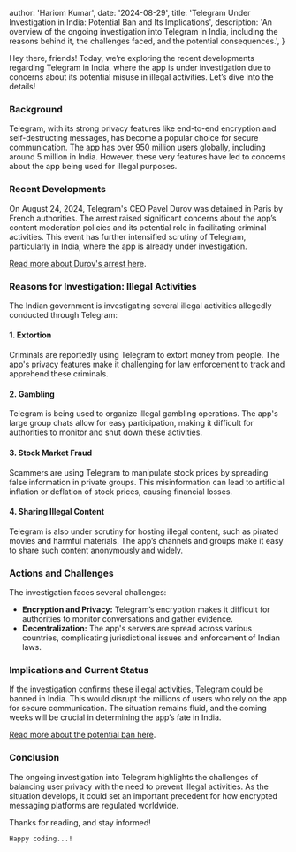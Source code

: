 
  author: 'Hariom Kumar',
  date: '2024-08-29',
  title: 'Telegram Under Investigation in India: Potential Ban and Its Implications',
  description:
    'An overview of the ongoing investigation into Telegram in India, including the reasons behind it, the challenges faced, and the potential consequences.',
}


Hey there, friends! Today, we’re exploring the recent developments regarding Telegram in India, where the app is under investigation due to concerns about its potential misuse in illegal activities. Let’s dive into the details!

### Background

Telegram, with its strong privacy features like end-to-end encryption and self-destructing messages, has become a popular choice for secure communication. The app has over 950 million users globally, including around 5 million in India. However, these very features have led to concerns about the app being used for illegal purposes.

### Recent Developments

On August 24, 2024, Telegram's CEO Pavel Durov was detained in Paris by French authorities. The arrest raised significant concerns about the app’s content moderation policies and its potential role in facilitating criminal activities. This event has further intensified scrutiny of Telegram, particularly in India, where the app is already under investigation.

[Read more about Durov's arrest here](http://timesofindia.indiatimes.com/articleshow/112891387.cms?utm_source=contentofinterest&utm_medium=text&utm_campaign=cppst).

### Reasons for Investigation: Illegal Activities

The Indian government is investigating several illegal activities allegedly conducted through Telegram:

#### **1. Extortion**
Criminals are reportedly using Telegram to extort money from people. The app's privacy features make it challenging for law enforcement to track and apprehend these criminals.

#### **2. Gambling**
Telegram is being used to organize illegal gambling operations. The app's large group chats allow for easy participation, making it difficult for authorities to monitor and shut down these activities.

#### **3. Stock Market Fraud**
Scammers are using Telegram to manipulate stock prices by spreading false information in private groups. This misinformation can lead to artificial inflation or deflation of stock prices, causing financial losses.

#### **4. Sharing Illegal Content**
Telegram is also under scrutiny for hosting illegal content, such as pirated movies and harmful materials. The app’s channels and groups make it easy to share such content anonymously and widely.

### Actions and Challenges

The investigation faces several challenges:

- **Encryption and Privacy:** Telegram’s encryption makes it difficult for authorities to monitor conversations and gather evidence.
- **Decentralization:** The app's servers are spread across various countries, complicating jurisdictional issues and enforcement of Indian laws.

### Implications and Current Status

If the investigation confirms these illegal activities, Telegram could be banned in India. This would disrupt the millions of users who rely on the app for secure communication. The situation remains fluid, and the coming weeks will be crucial in determining the app’s fate in India.

[Read more about the potential ban here](http://timesofindia.indiatimes.com/articleshow/112891387.cms?utm_source=contentofinterest&utm_medium=text&utm_campaign=cppst).

### Conclusion

The ongoing investigation into Telegram highlights the challenges of balancing user privacy with the need to prevent illegal activities. As the situation develops, it could set an important precedent for how encrypted messaging platforms are regulated worldwide.

Thanks for reading, and stay informed!
```
Happy coding...!
```
